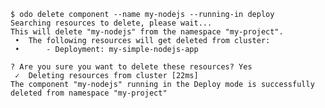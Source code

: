 ```shell
$ odo delete component --name my-nodejs --running-in deploy
Searching resources to delete, please wait...
This will delete "my-nodejs" from the namespace "my-project".
 •  The following resources will get deleted from cluster:
 •      - Deployment: my-simple-nodejs-app

? Are you sure you want to delete these resources? Yes
 ✓  Deleting resources from cluster [22ms]
The component "my-nodejs" running in the Deploy mode is successfully deleted from namespace "my-project"
```
